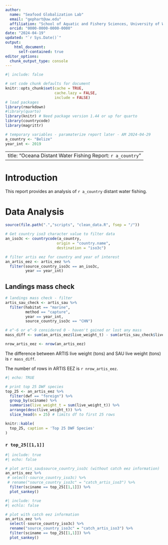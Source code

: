 ```yaml
---
author: 
  name: "Seafood Globalization Lab"
  email: "gephart@uw.edu"
  affiliation: "School of Aquatic and Fishery Sciences, University of Washington"
  orcid: "0000-0000-0000-0000"
date: "2024-04-19"
updated: "`r Sys.Date()`"
output:
    html_document: 
      self-contained: true
editor_options: 
  chunk_output_type: console
---
```


```r
#| include: false

# set code chunk defaults for document
knitr::opts_chunk$set(cache = TRUE, 
                      cache.lazy = FALSE, 
                      include = FALSE)
# load packages
library(rmarkdown)
#library(quarto)
library(knitr) # Need package version 1.44 or up for quarto
library(countrycode)
library(magrittr)

# temporary variables - paramaterize report later - AM 2024-04-29
a_country <- "Belize"
year_int <- 2019

```

---
title: "Oceana Distant Water Fishing Report: `r a_country`"
---

# Introduction

This report provides an analysis of `r a_country` distant water fishing.

# Data Analysis

```r

source(file.path(".","scripts", "clean_data.R", fsep = "/"))
```

```r
# Get country iso3 character value to filter data
an_iso3c <- countrycode(a_country,
                       origin = "country.name",
                       destination = "iso3c")

# filter artis eez for country and year of interest
an_artis_eez <- artis_eez %>% 
  filter(source_country_iso3c == an_iso3c,
         year == year_int)

```

## Landings mass check
```r
# landings mass check - filter
artis_sau_check <- artis_sau %>% 
  filter(habitat == "marine", 
         method == "capture", 
         year == year_int, 
         source_country_iso3c == "CHN")

# e^-6 or e^-9 considered 0 - haven't gained or lost any mass
mass_diff <- sum(an_artis_eez$live_weight_t) - sum(artis_sau_check$live_weight_t)

nrow_artis_eez <- nrow(an_artis_eez) 
```

The difference between ARTIS live weight (tons) and SAU live weight (tons) is `r mass_diff`.

The number of rows in ARTIS EEZ is `r nrow_artis_eez`. 


```r
#| echo: TRUE

# print top 25 DWF species
top_25 <- an_artis_eez %>% 
  filter(dwf == "foreign") %>%
  group_by(sciname) %>%
  summarise(live_weight_t = sum(live_weight_t)) %>%
  arrange(desc(live_weight_t)) %>%
  slice_head(n = 25) # limits df to first 25 rows

knitr::kable(
  top_25, caption = 'Top 25 DWF Species'
)
```

### `r top_25[[1,1]]`

```r
#| include: true
#| echo: false

# plot artis_sau$source_country_iso3c (without catch eez information)
an_artis_eez %>%
 # select(-source_country_iso3c) %>%
 # rename("source_country_iso3c" = "catch_artis_iso3") %>%
  filter(sciname == top_25[[1,1]]) %>%
  plot_sankey()
```

```r
#| include: true
#| echlo: false

# plot with catch eez information
an_artis_eez %>%
  select(-source_country_iso3c) %>%
  rename("source_country_iso3c" = "catch_artis_iso3") %>%
  filter(sciname == top_25[[1,1]]) %>%
  plot_sankey()
```




